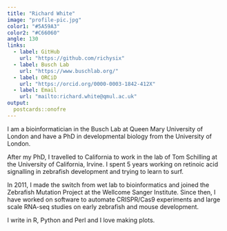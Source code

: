 ```yaml
---
title: "Richard White"
image: "profile-pic.jpg"
color1: "#5A59A3"
color2: "#C66060"
angle: 130
links:
  - label: GitHub
    url: "https://github.com/richysix"
  - label: Busch Lab
    url: "https://www.buschlab.org/"
  - label: ORCiD
    url: "https://orcid.org/0000-0003-1842-412X"
  - label: Email
    url: "mailto:richard.white@qmul.ac.uk"
output:
  postcards::onofre
---
```

 
I am a bioinformatician in the Busch Lab at Queen Mary University of London and have a PhD in developmental biology from the University of London.

After my PhD, I travelled to California to work in the lab of Tom Schilling at the University of California, Irvine. I spent 5 years working on retinoic acid signalling in zebrafish development and trying to learn to surf.

In 2011, I made the switch from wet lab to bioinformatics and joined the Zebrafish Mutation Project at the Wellcome Sanger Institute. Since then, I have worked on software to automate CRISPR/Cas9 experiments and large scale RNA-seq studies on early zebrafish and mouse development.

I write in R, Python and Perl and I love making plots.
